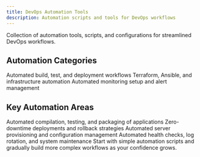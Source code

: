 ```yaml
---
title: DevOps Automation Tools
description: Automation scripts and tools for DevOps workflows
---
```


<Card title="DevOps Automation" icon="robot">
  Collection of automation tools, scripts, and configurations for streamlined DevOps workflows.
</Card>

## Automation Categories

<CardGroup cols={3}>
  <Card title="CI/CD Pipelines" icon="rocket">
    Automated build, test, and deployment workflows
  </Card>
  <Card title="Infrastructure as Code" icon="code">
    Terraform, Ansible, and infrastructure automation
  </Card>
  <Card title="Monitoring & Alerting" icon="chart-line">
    Automated monitoring setup and alert management
  </Card>
</CardGroup>

## Key Automation Areas

<Steps>
  <Step title="Build Automation">
    Automated compilation, testing, and packaging of applications
  </Step>
  <Step title="Deployment Automation">
    Zero-downtime deployments and rollback strategies
  </Step>
  <Step title="Infrastructure Provisioning">
    Automated server provisioning and configuration management
  </Step>
  <Step title="Monitoring & Maintenance">
    Automated health checks, log rotation, and system maintenance
  </Step>
</Steps>

<Tip>
  Start with simple automation scripts and gradually build more complex workflows as your confidence grows.
</Tip>